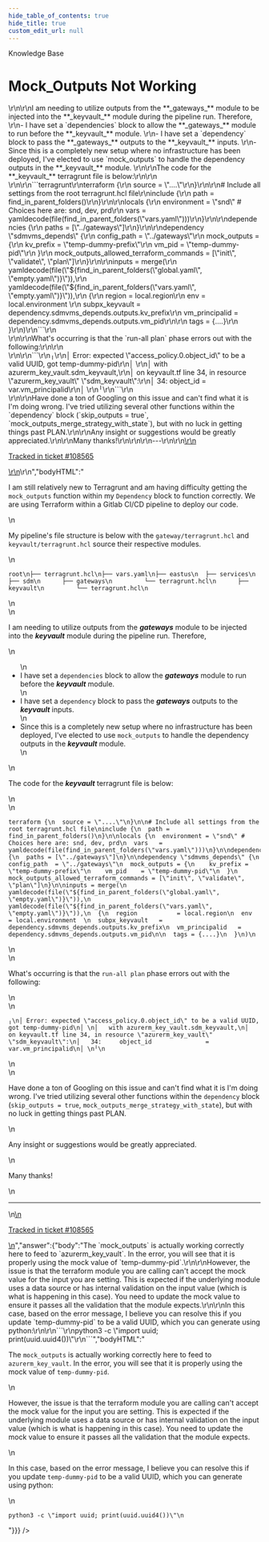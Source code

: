 ```yaml
---
hide_table_of_contents: true
hide_title: true
custom_edit_url: null
---
```



<CenterLayout>
<span className="title">Knowledge Base</span>
<h1>Mock_Outputs Not Working</h1>
<GitHub discussion={{"id":"D_kwDOF8slf84APehK","number":409,"author":{"login":"Robb1202"},"title":"Mock_Outputs Not Working","body":"I am still relatively new to Terragrunt and am having difficulty getting the `mock_outputs` function within my `Dependency` block to function correctly. We are using Terraform within a Gitlab CI/CD pipeline to deploy our code.\r\n\r\nMy pipeline's file structure is below with the `gateway/terragrunt.hcl` and `keyvault/terragrunt.hcl` source their respective modules.\r\n```\r\nroot\r\n├── terragrunt.hcl\r\n├── vars.yaml\r\n├── eastus\r\n  ├── services\r\n    ├── sdm\r\n      ├── gateways\r\n         └── terragrunt.hcl\r\n      ├── keyvault\r\n         └── terragrunt.hcl\r\n```\r\n<br>\r\n\r\nI am needing to utilize outputs from the **_gateways_** module to be injected into the **_keyvault_** module during the pipeline run. Therefore, \r\n- I have set a `dependencies` block to allow the **_gateways_** module to run before the **_keyvault_** module. \r\n- I have set a `dependency` block to pass the **_gateways_** outputs to the **_keyvault_** inputs. \r\n- Since this is a completely new setup where no infrastructure has been deployed, I've elected to use `mock_outputs` to handle the dependency outputs in the **_keyvault_** module. \r\n\r\nThe code for the **_keyvault_** terragrunt file is below:\r\n\r\n<br>\r\n\r\n```terragrunt\r\nterraform {\r\n  source = \"....\"\r\n}\r\n\r\n# Include all settings from the root terragrunt.hcl file\r\ninclude {\r\n  path = find_in_parent_folders()\r\n}\r\n\r\nlocals {\r\n  environment = \"snd\" # Choices here are: snd, dev, prd\r\n  vars   = yamldecode(file(find_in_parent_folders(\"vars.yaml\")))\r\n}\r\n\r\ndependencies {\r\n  paths = [\"../gateways\"]\r\n}\r\n\r\ndependency \"sdmvms_depends\" {\r\n  config_path  = \"../gateways\"\r\n  mock_outputs = {\r\n    kv_prefix = \"temp-dummy-prefix\"\r\n    vm_pid    = \"temp-dummy-pid\"\r\n  }\r\n  mock_outputs_allowed_terraform_commands = [\"init\", \"validate\", \"plan\"]\r\n}\r\n\r\ninputs = merge(\r\n  yamldecode(file(\"${find_in_parent_folders(\"global.yaml\", \"empty.yaml\")}\")),\r\n  yamldecode(file(\"${find_in_parent_folders(\"vars.yaml\", \"empty.yaml\")}\")),\r\n  {\r\n  region           = local.region\r\n  env              = local.environment  \r\n  subpx_keyvault   = dependency.sdmvms_depends.outputs.kv_prefix\r\n  vm_principalid   = dependency.sdmvms_depends.outputs.vm_pid\r\n\r\n  tags = {....}\r\n  }\r\n)\r\n```\r\n<br>\r\n\r\nWhat's occurring is that the `run-all plan` phase errors out with the following:\r\n\r\n<br>\r\n\r\n```\r\n╷\r\n│ Error: expected \"access_policy.0.object_id\" to be a valid UUID, got temp-dummy-pid\r\n│ \r\n│   with azurerm_key_vault.sdm_keyvault,\r\n│   on keyvault.tf line 34, in resource \"azurerm_key_vault\" \"sdm_keyvault\":\r\n│   34:     object_id               = var.vm_principalid\r\n│ \r\n╵\r\n```\r\n<br>\r\n\r\nHave done a ton of Googling on this issue and can't find what it is I'm doing wrong. I've tried utilizing several other functions within the `dependency` block (`skip_outputs = true`, `mock_outputs_merge_strategy_with_state`), but with no luck in getting things past PLAN.\r\n\r\nAny insight or suggestions would be greatly appreciated.\r\n\r\nMany thanks!\r\n\r\n\r\n---\r\n\r\n<ins datetime=\"2022-05-06T18:11:43Z\">\r\n  <p><a href=\"https://support.gruntwork.io/hc/requests/108565\">Tracked in ticket #108565</a></p>\r\n</ins>\r\n","bodyHTML":"<p dir=\"auto\">I am still relatively new to Terragrunt and am having difficulty getting the <code class=\"notranslate\">mock_outputs</code> function within my <code class=\"notranslate\">Dependency</code> block to function correctly. We are using Terraform within a Gitlab CI/CD pipeline to deploy our code.</p>\n<p dir=\"auto\">My pipeline's file structure is below with the <code class=\"notranslate\">gateway/terragrunt.hcl</code> and <code class=\"notranslate\">keyvault/terragrunt.hcl</code> source their respective modules.</p>\n<div class=\"snippet-clipboard-content notranslate position-relative overflow-auto\" data-snippet-clipboard-copy-content=\"root\n├── terragrunt.hcl\n├── vars.yaml\n├── eastus\n  ├── services\n    ├── sdm\n      ├── gateways\n         └── terragrunt.hcl\n      ├── keyvault\n         └── terragrunt.hcl\"><pre class=\"notranslate\"><code>root\n├── terragrunt.hcl\n├── vars.yaml\n├── eastus\n  ├── services\n    ├── sdm\n      ├── gateways\n         └── terragrunt.hcl\n      ├── keyvault\n         └── terragrunt.hcl\n</code></pre></div>\n<br>\n<p dir=\"auto\">I am needing to utilize outputs from the <strong><em>gateways</em></strong> module to be injected into the <strong><em>keyvault</em></strong> module during the pipeline run. Therefore,</p>\n<ul dir=\"auto\">\n<li>I have set a <code class=\"notranslate\">dependencies</code> block to allow the <strong><em>gateways</em></strong> module to run before the <strong><em>keyvault</em></strong> module.</li>\n<li>I have set a <code class=\"notranslate\">dependency</code> block to pass the <strong><em>gateways</em></strong> outputs to the <strong><em>keyvault</em></strong> inputs.</li>\n<li>Since this is a completely new setup where no infrastructure has been deployed, I've elected to use <code class=\"notranslate\">mock_outputs</code> to handle the dependency outputs in the <strong><em>keyvault</em></strong> module.</li>\n</ul>\n<p dir=\"auto\">The code for the <strong><em>keyvault</em></strong> terragrunt file is below:</p>\n<br>\n<div class=\"snippet-clipboard-content notranslate position-relative overflow-auto\" data-snippet-clipboard-copy-content=\"terraform {\n  source = &quot;....&quot;\n}\n\n# Include all settings from the root terragrunt.hcl file\ninclude {\n  path = find_in_parent_folders()\n}\n\nlocals {\n  environment = &quot;snd&quot; # Choices here are: snd, dev, prd\n  vars   = yamldecode(file(find_in_parent_folders(&quot;vars.yaml&quot;)))\n}\n\ndependencies {\n  paths = [&quot;../gateways&quot;]\n}\n\ndependency &quot;sdmvms_depends&quot; {\n  config_path  = &quot;../gateways&quot;\n  mock_outputs = {\n    kv_prefix = &quot;temp-dummy-prefix&quot;\n    vm_pid    = &quot;temp-dummy-pid&quot;\n  }\n  mock_outputs_allowed_terraform_commands = [&quot;init&quot;, &quot;validate&quot;, &quot;plan&quot;]\n}\n\ninputs = merge(\n  yamldecode(file(&quot;${find_in_parent_folders(&quot;global.yaml&quot;, &quot;empty.yaml&quot;)}&quot;)),\n  yamldecode(file(&quot;${find_in_parent_folders(&quot;vars.yaml&quot;, &quot;empty.yaml&quot;)}&quot;)),\n  {\n  region           = local.region\n  env              = local.environment  \n  subpx_keyvault   = dependency.sdmvms_depends.outputs.kv_prefix\n  vm_principalid   = dependency.sdmvms_depends.outputs.vm_pid\n\n  tags = {....}\n  }\n)\"><pre lang=\"terragrunt\" class=\"notranslate\"><code>terraform {\n  source = \"....\"\n}\n\n# Include all settings from the root terragrunt.hcl file\ninclude {\n  path = find_in_parent_folders()\n}\n\nlocals {\n  environment = \"snd\" # Choices here are: snd, dev, prd\n  vars   = yamldecode(file(find_in_parent_folders(\"vars.yaml\")))\n}\n\ndependencies {\n  paths = [\"../gateways\"]\n}\n\ndependency \"sdmvms_depends\" {\n  config_path  = \"../gateways\"\n  mock_outputs = {\n    kv_prefix = \"temp-dummy-prefix\"\n    vm_pid    = \"temp-dummy-pid\"\n  }\n  mock_outputs_allowed_terraform_commands = [\"init\", \"validate\", \"plan\"]\n}\n\ninputs = merge(\n  yamldecode(file(\"${find_in_parent_folders(\"global.yaml\", \"empty.yaml\")}\")),\n  yamldecode(file(\"${find_in_parent_folders(\"vars.yaml\", \"empty.yaml\")}\")),\n  {\n  region           = local.region\n  env              = local.environment  \n  subpx_keyvault   = dependency.sdmvms_depends.outputs.kv_prefix\n  vm_principalid   = dependency.sdmvms_depends.outputs.vm_pid\n\n  tags = {....}\n  }\n)\n</code></pre></div>\n<br>\n<p dir=\"auto\">What's occurring is that the <code class=\"notranslate\">run-all plan</code> phase errors out with the following:</p>\n<br>\n<div class=\"snippet-clipboard-content notranslate position-relative overflow-auto\" data-snippet-clipboard-copy-content=\"╷\n│ Error: expected &quot;access_policy.0.object_id&quot; to be a valid UUID, got temp-dummy-pid\n│ \n│   with azurerm_key_vault.sdm_keyvault,\n│   on keyvault.tf line 34, in resource &quot;azurerm_key_vault&quot; &quot;sdm_keyvault&quot;:\n│   34:     object_id               = var.vm_principalid\n│ \n╵\"><pre class=\"notranslate\"><code>╷\n│ Error: expected \"access_policy.0.object_id\" to be a valid UUID, got temp-dummy-pid\n│ \n│   with azurerm_key_vault.sdm_keyvault,\n│   on keyvault.tf line 34, in resource \"azurerm_key_vault\" \"sdm_keyvault\":\n│   34:     object_id               = var.vm_principalid\n│ \n╵\n</code></pre></div>\n<br>\n<p dir=\"auto\">Have done a ton of Googling on this issue and can't find what it is I'm doing wrong. I've tried utilizing several other functions within the <code class=\"notranslate\">dependency</code> block (<code class=\"notranslate\">skip_outputs = true</code>, <code class=\"notranslate\">mock_outputs_merge_strategy_with_state</code>), but with no luck in getting things past PLAN.</p>\n<p dir=\"auto\">Any insight or suggestions would be greatly appreciated.</p>\n<p dir=\"auto\">Many thanks!</p>\n<hr>\n<ins datetime=\"2022-05-06T18:11:43Z\">\n  <p dir=\"auto\"><a href=\"https://support.gruntwork.io/hc/requests/108565\" rel=\"nofollow\">Tracked in ticket #108565</a></p>\n</ins>","answer":{"body":"The `mock_outputs` is actually working correctly here to feed to `azurerm_key_vault`. In the error, you will see that it is properly using the mock value of `temp-dummy-pid`.\r\n\r\nHowever, the issue is that the terraform module you are calling can't accept the mock value for the input you are setting. This is expected if the underlying module uses a data source or has internal validation on the input value (which is what is happening in this case). You need to update the mock value to ensure it passes all the validation that the module expects.\r\n\r\nIn this case, based on the error message, I believe you can resolve this if you update `temp-dummy-pid` to be a valid UUID, which you can generate using python:\r\n\r\n```\r\npython3 -c \"import uuid; print(uuid.uuid4())\"\r\n```","bodyHTML":"<p dir=\"auto\">The <code class=\"notranslate\">mock_outputs</code> is actually working correctly here to feed to <code class=\"notranslate\">azurerm_key_vault</code>. In the error, you will see that it is properly using the mock value of <code class=\"notranslate\">temp-dummy-pid</code>.</p>\n<p dir=\"auto\">However, the issue is that the terraform module you are calling can't accept the mock value for the input you are setting. This is expected if the underlying module uses a data source or has internal validation on the input value (which is what is happening in this case). You need to update the mock value to ensure it passes all the validation that the module expects.</p>\n<p dir=\"auto\">In this case, based on the error message, I believe you can resolve this if you update <code class=\"notranslate\">temp-dummy-pid</code> to be a valid UUID, which you can generate using python:</p>\n<div class=\"snippet-clipboard-content notranslate position-relative overflow-auto\" data-snippet-clipboard-copy-content=\"python3 -c &quot;import uuid; print(uuid.uuid4())&quot;\"><pre class=\"notranslate\"><code>python3 -c \"import uuid; print(uuid.uuid4())\"\n</code></pre></div>"}}} />

</CenterLayout>
  

<!-- ##DOCS-SOURCER-START
{
  "sourcePlugin": "github-discussions",
  "hash": "b157914db97b431aff826a95aad32592"
}
##DOCS-SOURCER-END -->
